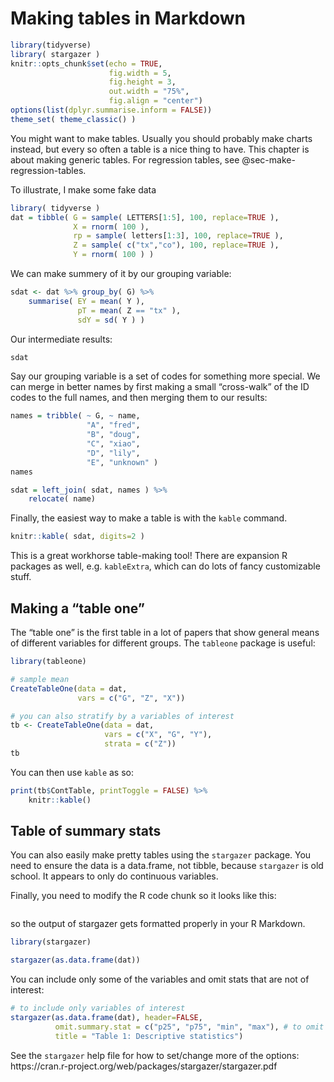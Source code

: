 # Making tables in Markdown  {#sec-make-tables}

```r
library(tidyverse)
library( stargazer )
knitr::opts_chunk$set(echo = TRUE, 
                      fig.width = 5,
                      fig.height = 3,
                      out.width = "75%", 
                      fig.align = "center")
options(list(dplyr.summarise.inform = FALSE))
theme_set( theme_classic() )
```

You might want to make tables. Usually you should probably make charts instead, but every so often a table is a nice thing to have. This chapter is about making generic tables. For regression tables, see @sec-make-regression-tables.

To illustrate, I make some fake data

```r
library( tidyverse )
dat = tibble( G = sample( LETTERS[1:5], 100, replace=TRUE ),
              X = rnorm( 100 ),
              rp = sample( letters[1:3], 100, replace=TRUE ),
              Z = sample( c("tx","co"), 100, replace=TRUE ),
              Y = rnorm( 100 ) )
```

We can make summery of it by our grouping variable:

```r
sdat <- dat %>% group_by( G) %>%
    summarise( EY = mean( Y ),
               pT = mean( Z == "tx" ),
               sdY = sd( Y ) )
```

Our intermediate results:

```r
sdat
```

Say our grouping variable is a set of codes for something more special. We can merge in better names by first making a small "cross-walk" of the ID codes to the full names, and then merging them to our results:

```r
names = tribble( ~ G, ~ name,
                 "A", "fred",
                 "B", "doug",
                 "C", "xiao",
                 "D", "lily",
                 "E", "unknown" )
names

sdat = left_join( sdat, names ) %>%
    relocate( name)
```

Finally, the easiest way to make a table is with the `kable` command.

```r
knitr::kable( sdat, digits=2 )
```

This is a great workhorse table-making tool! There are expansion R packages as well, e.g. `kableExtra`, which can do lots of fancy customizable stuff.

## Making a "table one"

The "table one" is the first table in a lot of papers that show general means of different variables for different groups. The `tableone` package is useful:

```r
library(tableone)

# sample mean  
CreateTableOne(data = dat,
               vars = c("G", "Z", "X"))

# you can also stratify by a variables of interest
tb <- CreateTableOne(data = dat,
                     vars = c("X", "G", "Y"), 
                     strata = c("Z"))
tb
```

You can then use `kable` as so:

```r
print(tb$ContTable, printToggle = FALSE) %>%
    knitr::kable()
```

## Table of summary stats

You can also easily make pretty tables using the `stargazer` package. You need to ensure the data is a data.frame, not tibble, because `stargazer` is old school. It appears to only do continuous variables.

Finally, you need to modify the R code chunk so it looks like this:

```r
```

so the output of stargazer gets formatted properly in your R Markdown.

```r
library(stargazer)

stargazer(as.data.frame(dat))
```

You can include only some of the variables and omit stats that are not of interest:

```r
# to include only variables of interest
stargazer(as.data.frame(dat), header=FALSE, 
          omit.summary.stat = c("p25", "p75", "min", "max"), # to omit percentiles
          title = "Table 1: Descriptive statistics")

```

See the `stargazer` help file for how to set/change more of the options: https://cran.r-project.org/web/packages/stargazer/stargazer.pdf
